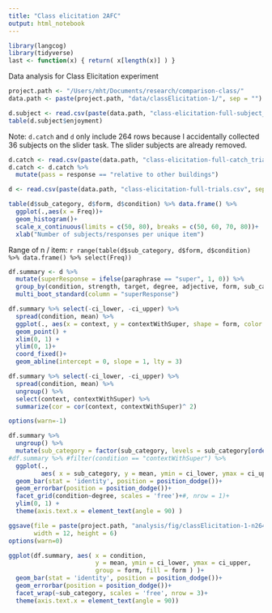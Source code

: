 ```yaml
---
title: "Class elicitation 2AFC"
output: html_notebook
---
```


```r
library(langcog)
library(tidyverse)
last <- function(x) { return( x[length(x)] ) }
```

Data analysis for Class Elicitation experiment

```r
project.path <- "/Users/mht/Documents/research/comparison-class/"
data.path <- paste(project.path, "data/classElicitation-1/", sep = "")
```

```r
d.subject <- read.csv(paste(data.path, "class-elicitation-full-subject_information.csv", sep = ""))
table(d.subject$enjoyment)
```

Note: `d.catch` and `d` only include 264 rows because I accidentally collected 36 subjects on the slider task. 
The slider subjects are already removed.

```r
d.catch <- read.csv(paste(data.path, "class-elicitation-full-catch_trials.csv", sep = ""))
d.catch <- d.catch %>% 
  mutate(pass = response == "relative to other buildings")
```


```r
d <- read.csv(paste(data.path, "class-elicitation-full-trials.csv", sep = ""))
```

```r
table(d$sub_category, d$form, d$condition) %>% data.frame() %>% 
  ggplot(.,aes(x = Freq))+
  geom_histogram()+
  scale_x_continuous(limits = c(50, 80), breaks = c(50, 60, 70, 80))+
  xlab("Number of subjects/responses per unique item")
```
Range of n / item: `r range(table(d$sub_category, d$form, d$condition) %>% data.frame() %>% select(Freq))`

```r
df.summary <- d %>%
  mutate(superResponse = ifelse(paraphrase == "super", 1, 0)) %>%
  group_by(condition, strength, target, degree, adjective, form, sub_category, super_category) %>%
  multi_boot_standard(column = "superResponse")
```

```r
df.summary %>% select(-ci_lower, -ci_upper) %>%
  spread(condition, mean) %>%
  ggplot(., aes(x = context, y = contextWithSuper, shape = form, color = sub_category))+
  geom_point() +
  xlim(0, 1) + 
  ylim(0, 1)+
  coord_fixed()+
  geom_abline(intercept = 0, slope = 1, lty = 3)

df.summary %>% select(-ci_lower, -ci_upper) %>%
  spread(condition, mean) %>%
  ungroup() %>%
  select(context, contextWithSuper) %>%
  summarize(cor = cor(context, contextWithSuper)^ 2)
```



```r
options(warn=-1)

df.summary %>%
  ungroup() %>%
  mutate(sub_category = factor(sub_category, levels = sub_category[order(strength)])) %>%
#df.summary %>% #filter(condition == "contextWithSuper") %>%
  ggplot(., 
         aes( x = sub_category, y = mean, ymin = ci_lower, ymax = ci_upper, group = form, fill = form ) )+
  geom_bar(stat = 'identity', position = position_dodge())+
  geom_errorbar(position = position_dodge())+
  facet_grid(condition~degree, scales = 'free')+#, nrow = 1)+
  ylim(0, 1) + 
  theme(axis.text.x = element_text(angle = 90) )

ggsave(file = paste(project.path, "analysis/fig/classElicitation-1-n264.pdf", sep = ""), 
       width = 12, height = 6)
options(warn=0)
```


```r
ggplot(df.summary, aes( x = condition, 
                        y = mean, ymin = ci_lower, ymax = ci_upper, 
                        group = form, fill = form ) )+
  geom_bar(stat = 'identity', position = position_dodge())+
  geom_errorbar(position = position_dodge())+
  facet_wrap(~sub_category, scales = 'free', nrow = 3)+
  theme(axis.text.x = element_text(angle = 90))
```


